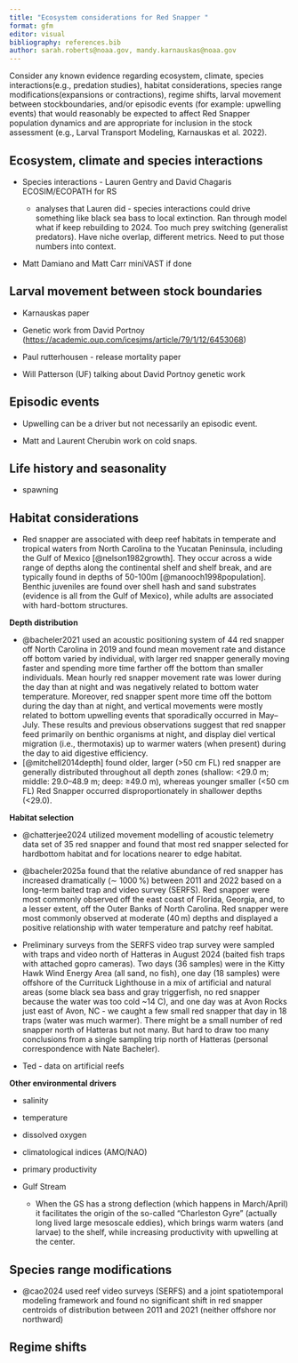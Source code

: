 ```yaml
---
title: "Ecosystem considerations for Red Snapper "
format: gfm
editor: visual
bibliography: references.bib
author: sarah.roberts@noaa.gov, mandy.karnauskas@noaa.gov
---
```


Consider any known evidence regarding ecosystem, climate, species interactions(e.g., predation studies), habitat considerations, species range modifications(expansions or contractions), regime shifts, larval movement between stockboundaries, and/or episodic events (for example: upwelling events) that would reasonably be expected to affect Red Snapper population dynamics and are appropriate for inclusion in the stock assessment (e.g., Larval Transport Modeling, Karnauskas et al. 2022).

## Ecosystem, climate and species interactions

-   Species interactions - Lauren Gentry and David Chagaris ECOSIM/ECOPATH for RS

    -   analyses that Lauren did - species interactions could drive something like black sea bass to local extinction. Ran through model what if keep rebuilding to 2024. Too much prey switching (generalist predators). Have niche overlap, different metrics. Need to put those numbers into context.

-   Matt Damiano and Matt Carr miniVAST if done

## Larval movement between stock boundaries

-   Karnauskas paper

-   Genetic work from David Portnoy (<https://academic.oup.com/icesjms/article/79/1/12/6453068>)

-   Paul rutterhousen - release mortality paper

-   Will Patterson (UF) talking about David Portnoy genetic work

## Episodic events 

-   Upwelling can be a driver but not necessarily an episodic event. 

-   Matt and Laurent Cherubin work on cold snaps. 

## Life history and seasonality 

-   spawning

## Habitat considerations

-   Red snapper are associated with deep reef habitats in temperate and tropical waters from North Carolina to the Yucatan Peninsula, including the Gulf of Mexico [@nelson1982growth]. They occur across a wide range of depths along the continental shelf and shelf break, and are typically found in depths of 50-100m [@manooch1998population]. Benthic juveniles are found over shell hash and sand substrates (evidence is all from the Gulf of Mexico), while adults are associated with hard-bottom structures.

**Depth distribution** 

-   @bacheler2021 used an acoustic positioning system of 44 red snapper off North Carolina in 2019 and found mean movement rate and distance off bottom varied by individual, with larger red snapper generally moving faster and spending more time farther off the bottom than smaller individuals. Mean hourly red snapper movement rate was lower during the day than at night and was negatively related to bottom water temperature. Moreover, red snapper spent more time off the bottom during the day than at night, and vertical movements were mostly related to bottom upwelling events that sporadically occurred in May–July. These results and previous observations suggest that red snapper feed primarily on benthic organisms at night, and display diel vertical migration (i.e., thermotaxis) up to warmer waters (when present) during the day to aid digestive efficiency. 
-   [@mitchell2014depth] found older, larger (\>50 cm FL) red snapper are generally distributed throughout all depth zones (shallow: \<29.0 m; middle: 29.0–48.9 m; deep: ≥49.0 m), whereas younger smaller (\<50 cm FL) Red Snapper occurred disproportionately in shallower depths (\<29.0).

**Habitat selection** 

-   @chatterjee2024 utilized movement modelling of acoustic telemetry data set of 35 red snapper and found that most red snapper selected for hardbottom habitat and for locations nearer to edge habitat.

-   @bacheler2025a found that the relative abundance of red snapper has increased dramatically (∼ 1000 %) between 2011 and 2022 based on a long-term baited trap and video survey (SERFS). Red snapper were most commonly observed off the east coast of Florida, Georgia, and, to a lesser extent, off the Outer Banks of North Carolina. Red snapper were most commonly observed at moderate (40 m) depths and displayed a positive relationship with water temperature and patchy reef habitat.

-   Preliminary surveys from the SERFS video trap survey were sampled with traps and video north of Hatteras in August 2024 (baited fish traps with attached gopro cameras). Two days (36 samples) were in the Kitty Hawk Wind Energy Area (all sand, no fish), one day (18 samples) were offshore of the Currituck Lighthouse in a mix of artificial and natural areas (some black sea bass and gray triggerfish, no red snapper because the water was too cold \~14 C), and one day was at Avon Rocks just east of Avon, NC - we caught a few small red snapper that day in 18 traps (water was much warmer). There might be a small number of red snapper north of Hatteras but not many. But hard to draw too many conclusions from a single sampling trip north of Hatteras (personal correspondence with Nate Bacheler). 

-   Ted - data on artificial reefs

**Other environmental drivers**

-   salinity

-   temperature

-   dissolved oxygen

-   climatological indices (AMO/NAO)

-   primary productivity

-   Gulf Stream

    -   When the GS has a strong deflection (which happens in March/April) it facilitates the origin of the so-called "Charleston Gyre" (actually long lived large mesoscale eddies), which brings warm waters (and larvae) to the shelf, while increasing productivity with upwelling at the center. 

## Species range modifications

-   @cao2024 used reef video surveys (SERFS) and a joint spatiotemporal modeling framework and found no significant shift in red snapper centroids of distribution between 2011 and 2021 (neither offshore nor northward)

## Regime shifts

## 
